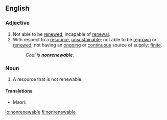 ==English==

===Adjective===
{{en-adj|-}}

# Not able to be [[renewed]]; incapable of [[renewal]].
# With respect to a [[resource]], [[unsustainable]]; not able to be [[regrown]] or [[renewed]]; not having an [[ongoing]] or [[continuous]] source of supply; [[finite]].
#: ''Coal is '''nonrenewable'''.''

===Noun===
{{en-noun}}

# A resource that is not renewable.

====Translations====
{{trans-top|}}
{{trans-mid}}
* Maori: {{t|mi|rawa whatungarongaro}}
{{trans-bottom}}

[[io:nonrenewable]]
[[fi:nonrenewable]]